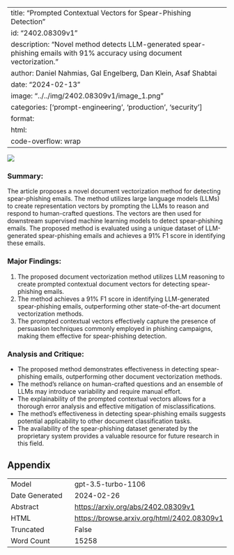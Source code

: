 
---
title: "Prompted Contextual Vectors for Spear-Phishing Detection"
id: "2402.08309v1"
description: "Novel method detects LLM-generated spear-phishing emails with 91% accuracy using document vectorization."
author: Daniel Nahmias, Gal Engelberg, Dan Klein, Asaf Shabtai
date: "2024-02-13"
image: "../../img/2402.08309v1/image_1.png"
categories: ['prompt-engineering', 'production', 'security']
format:
  html:
    code-overflow: wrap
---

![](../../img/2402.08309v1/image_1.png)

### Summary:
The article proposes a novel document vectorization method for detecting spear-phishing emails. The method utilizes large language models (LLMs) to create representation vectors by prompting the LLMs to reason and respond to human-crafted questions. The vectors are then used for downstream supervised machine learning models to detect spear-phishing emails. The proposed method is evaluated using a unique dataset of LLM-generated spear-phishing emails and achieves a 91% F1 score in identifying these emails.

### Major Findings:
1. The proposed document vectorization method utilizes LLM reasoning to create prompted contextual document vectors for detecting spear-phishing emails.
2. The method achieves a 91% F1 score in identifying LLM-generated spear-phishing emails, outperforming other state-of-the-art document vectorization methods.
3. The prompted contextual vectors effectively capture the presence of persuasion techniques commonly employed in phishing campaigns, making them effective for spear-phishing detection.

### Analysis and Critique:
- The proposed method demonstrates effectiveness in detecting spear-phishing emails, outperforming other document vectorization methods.
- The method's reliance on human-crafted questions and an ensemble of LLMs may introduce variability and require manual effort.
- The explainability of the prompted contextual vectors allows for a thorough error analysis and effective mitigation of misclassifications.
- The method's effectiveness in detecting spear-phishing emails suggests potential applicability to other document classification tasks.
- The availability of the spear-phishing dataset generated by the proprietary system provides a valuable resource for future research in this field.

## Appendix

|          |          |
|----------|----------|
| Model     | gpt-3.5-turbo-1106       |
| Date Generated     | 2024-02-26       |
| Abstract | [https://arxiv.org/abs/2402.08309v1](https://arxiv.org/abs/2402.08309v1)        |
| HTML     | [https://browse.arxiv.org/html/2402.08309v1](https://browse.arxiv.org/html/2402.08309v1)       |
| Truncated       | False       |
| Word Count       | 15258       |